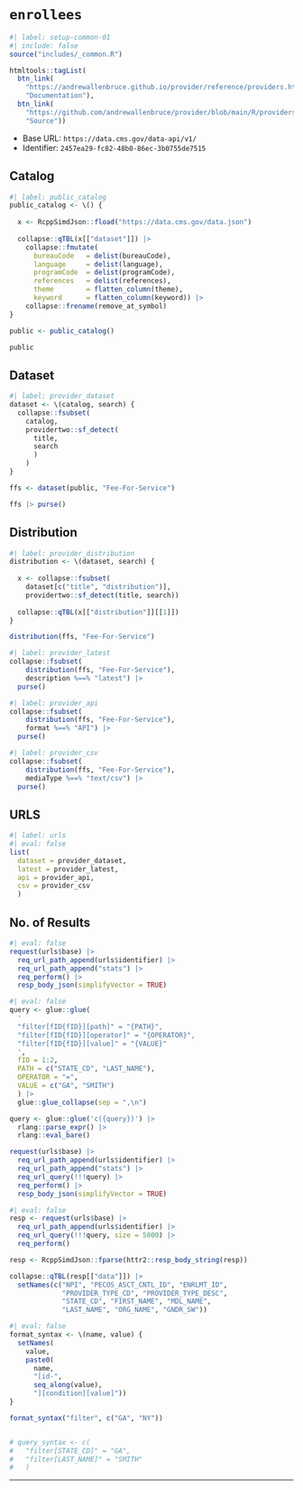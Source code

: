 # `enrollees` {#sec-enrollees}

```r
#| label: setup-common-01
#| include: false
source("includes/_common.R")

htmltools::tagList(
  btn_link(
    "https://andrewallenbruce.github.io/provider/reference/providers.html",
    "Documentation"),
  btn_link(
    "https://github.com/andrewallenbruce/provider/blob/main/R/providers.R", 
    "Source"))
```

   * Base URL: `https://data.cms.gov/data-api/v1/`
   * Identifier: `2457ea29-fc82-48b0-86ec-3b0755de7515`

## Catalog

```r
#| label: public_catalog
public_catalog <- \() {
  
  x <- RcppSimdJson::fload("https://data.cms.gov/data.json")
  
  collapse::qTBL(x[["dataset"]]) |>
    collapse::fmutate(
      bureauCode   = delist(bureauCode),
      language     = delist(language),
      programCode  = delist(programCode),
      references   = delist(references),
      theme        = flatten_column(theme),
      keyword      = flatten_column(keyword)) |>
    collapse::frename(remove_at_symbol)
}

public <- public_catalog()

public
```

## Dataset

```r
#| label: provider_dataset
dataset <- \(catalog, search) {
  collapse::fsubset(
    catalog, 
    providertwo::sf_detect(
      title, 
      search
      )
    )
}

ffs <- dataset(public, "Fee-For-Service")

ffs |> purse()
```


## Distribution

```r
#| label: provider_distribution
distribution <- \(dataset, search) {
  
  x <- collapse::fsubset(
    dataset[c("title", "distribution")], 
    providertwo::sf_detect(title, search))
  
  collapse::qTBL(x[["distribution"]][[1]])
}

distribution(ffs, "Fee-For-Service")
```


```r
#| label: provider_latest
collapse::fsubset(
    distribution(ffs, "Fee-For-Service"), 
    description %==% "latest") |> 
  purse()
```


```r
#| label: provider_api
collapse::fsubset(
    distribution(ffs, "Fee-For-Service"), 
    format %==% "API") |> 
  purse()
```


```r
#| label: provider_csv
collapse::fsubset(
    distribution(ffs, "Fee-For-Service"), 
    mediaType %==% "text/csv") |> 
  purse()
```

## URLS

```r
#| label: urls
#| eval: false
list(
  dataset = provider_dataset, 
  latest = provider_latest,
  api = provider_api,
  csv = provider_csv
  )
```


## No. of Results

```r
#| eval: false
request(urls$base) |> 
  req_url_path_append(urls$identifier) |> 
  req_url_path_append("stats") |> 
  req_perform() |> 
  resp_body_json(simplifyVector = TRUE)
```

```r
#| eval: false
query <- glue::glue(
  '
  "filter[fID{fID}][path]" = "{PATH}",
  "filter[fID{fID}][operator]" = "{OPERATOR}",
  "filter[fID{fID}][value]" = "{VALUE}"
  ', 
  fID = 1:2, 
  PATH = c("STATE_CD", "LAST_NAME"), 
  OPERATOR = "=",
  VALUE = c("GA", "SMITH")
  ) |> 
  glue::glue_collapse(sep = ",\n")

query <- glue::glue('c({query})') |> 
  rlang::parse_expr() |> 
  rlang::eval_bare()

request(urls$base) |> 
  req_url_path_append(urls$identifier) |> 
  req_url_path_append("stats") |> 
  req_url_query(!!!query) |> 
  req_perform() |> 
  resp_body_json(simplifyVector = TRUE)
```

```r
#| eval: false
resp <- request(urls$base) |> 
  req_url_path_append(urls$identifier) |> 
  req_url_query(!!!query, size = 5000) |> 
  req_perform()

resp <- RcppSimdJson::fparse(httr2::resp_body_string(resp))

collapse::qTBL(resp[["data"]]) |>
  setNames(c("NPI", "PECOS_ASCT_CNTL_ID", "ENRLMT_ID", 
             "PROVIDER_TYPE_CD", "PROVIDER_TYPE_DESC", 
             "STATE_CD", "FIRST_NAME", "MDL_NAME", 
             "LAST_NAME", "ORG_NAME", "GNDR_SW"))
```


```r
#| eval: false
format_syntax <- \(name, value) {
  setNames(
    value, 
    paste0(
      name, 
      "[id-", 
      seq_along(value), 
      "][condition][value]"))
}

format_syntax("filter", c("GA", "NY"))


# query_syntax <- c(
#   "filter[STATE_CD]" = "GA",
#   "filter[LAST_NAME]" = "SMITH"
#   )
```

--------------------------------------------------------------------------------
